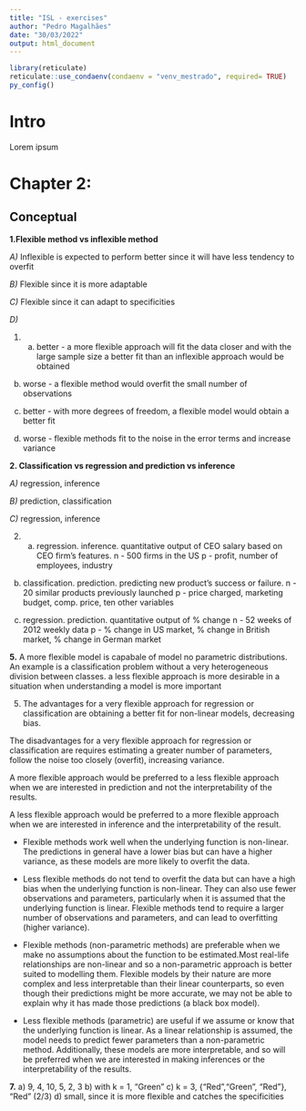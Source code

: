 ```yaml
---
title: "ISL - exercises"
author: "Pedro Magalhães"
date: "30/03/2022"
output: html_document
---
```


```r

library(reticulate)
reticulate::use_condaenv(condaenv = "venv_mestrado", required= TRUE)
py_config()

```

# Intro

Lorem ipsum

# Chapter 2:

## Conceptual

**1.Flexible method vs inflexible method**

*A)* Inflexible is expected to perform better since it will have less tendency to overfit 

*B)* Flexible since it is more adaptable

*C)* Flexible since it can adapt to specificities

*D)* 

1. (a) better - a more flexible approach will fit the data closer and with the
large sample size a better fit than an inflexible approach would be obtained

(b) worse - a flexible method would overfit the small number of observations

(c) better - with more degrees of freedom, a flexible model would obtain a
better fit

(d) worse - flexible methods fit to the noise in the error terms and increase variance


**2. Classification vs regression and prediction vs inference**

*A)* regression, inference

*B)* prediction, classification

*C)* regression, inference

2. (a) regression. inference. quantitative output of CEO salary based on CEO
firm's features.
n - 500 firms in the US
p - profit, number of employees, industry

(b) classification. prediction. predicting new product's success or failure.
n - 20 similar products previously launched
p - price charged, marketing budget, comp. price, ten other variables

(c) regression. prediction. quantitative output of % change
n - 52 weeks of 2012 weekly data
p - % change in US market, % change in British market, % change in German market



**5.** A more flexible model is capabale of model no parametric distributions. An example is a classification problem without a very heterogeneous division between classes. a less flexible approach is more desirable in a situation when understanding a model is more important

5. The advantages for a very flexible approach for regression or classification
are obtaining a better fit for non-linear models, decreasing bias.

The disadvantages for a very flexible approach for regression or classification
are requires estimating a greater number of parameters, follow the noise too
closely (overfit), increasing variance.

A more flexible approach would be preferred to a less flexible approach when we
are interested in prediction and not the interpretability of the results.

A less flexible approach would be preferred to a more flexible approach when we
are interested in inference and the interpretability of the result.

  - Flexible methods work well when the underlying function is non-linear. The predictions in general have a lower bias but can have a higher variance, as these models are more likely to overfit the data. 
  
  - Less flexible methods do not tend to overfit the data but can have a high bias when the underlying function is non-linear. They can also use fewer observations and parameters, particularly when it is assumed that the underlying function is linear. Flexible methods tend to require a larger number of observations and parameters, and can lead to overfitting (higher variance). 
  
  - Flexible methods (non-parametric methods) are preferable when we make no assumptions about the function to be estimated.Most real-life relationships are non-linear and so a non-parametric approach is better suited to modelling them. Flexible models by their nature are more complex and less interpretable than their linear counterparts, so even though their predictions might be more accurate, we may not be able to explain why it has made those predictions (a black box model).
  
  - Less flexible methods (parametric) are useful if we assume or know that the underlying function is linear. As a linear relationship is assumed, the model needs to predict fewer parameters than a non-parametric method. Additionally, these models are more interpretable, and so will be preferred when we are interested in making inferences or the interpretability of the results. 
  


**7.** 
a) 9, 4, 10, 5, 2, 3
b) with k = 1, "Green"
c) k = 3, {"Red","Green", "Red"}, "Red" (2/3)
d) small, since it is more flexible and catches the specificities